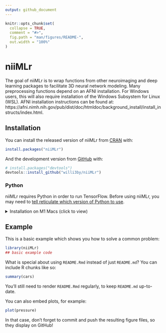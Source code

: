 ```yaml
---
output: github_document
---
```


<!-- README.md is generated from README.Rmd. Please edit that file -->

```r
knitr::opts_chunk$set(
  collapse = TRUE,
  comment = "#>",
  fig.path = "man/figures/README-",
  out.width = "100%"
)
```

# niiMLr

<!-- badges: start -->
<!-- badges: end -->

The goal of niiMLr is to wrap functions from other neuroimaging and deep learning
packages to facilitate 3D neural network modeling. Many preprocessing functions
depend on an AFNI installation. For Windows users, this will also require installation 
of the Windows Subsystem for Linux (WSL). AFNI installation instructions can be found 
at: https://afni.nimh.nih.gov/pub/dist/doc/htmldoc/background_install/install_instructs/index.html.


## Installation

You can install the released version of niiMLr from [CRAN](https://CRAN.R-project.org) with:

``` r
install.packages("niiMLr")
```

And the development version from [GitHub](https://github.com/) with:

``` r
# install.packages("devtools")
devtools::install_github("willi3by/niiMLr")
```

### Python

niiMLr requires Python in order to run TensorFlow. Before using niiMLr, you may need to [tell reticulate which version of Python to use](https://rstudio.github.io/reticulate/articles/versions.html).

<details>
<summary>Installation on M1 Macs (click to view)</summary>

Getting TensorFlow to work on an M1 Mac currently requires some extra work. (The default Ananconda installation, for example, use the wrong installation of TensorFlow.) Follow the instructions at <https://developer.apple.com/metal/tensorflow-plugin/> to install the correct one using miniforge, a community-driven distribution that supports ARM.

Then, use this code to tell reticulate which Python installation to use:
```r
Sys.setenv(RETICULATE_PYTHON = paste0(Sys.getenv("HOME"), "/miniforge3/bin/python"))
```

</details>

### 

## Example

This is a basic example which shows you how to solve a common problem:

```r
library(niiMLr)
## basic example code
```

What is special about using `README.Rmd` instead of just `README.md`? You can include R chunks like so:

```r
summary(cars)
```

You'll still need to render `README.Rmd` regularly, to keep `README.md` up-to-date.

You can also embed plots, for example:

```r
plot(pressure)
```

In that case, don't forget to commit and push the resulting figure files, so they display on GitHub!
